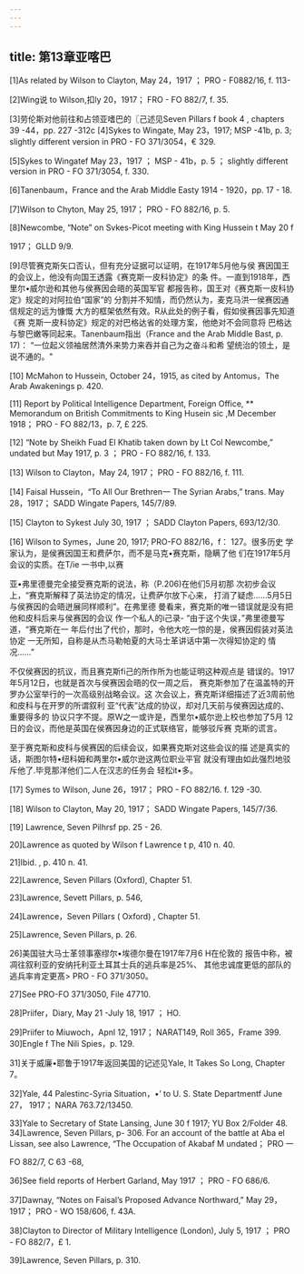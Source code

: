 ```yaml
---
---
---
```

title: 第13章亚喀巴
---




[1]As related by Wilson to Clayton, May 24，1917 ； PRO - F0882/16, f. 113-

[2]Wing说 to Wilson,扣ly 20，1917； FRO - FO 882/7, f. 35.

[3]劳伦斯对他前往和占领亚嗜巴的〖己述见Seven Pillars f book 4 , chapters 39 -44，pp. 227 -312c [4]Sykes to Wingate, May 23，1917; MSP -41b, p. 3; slightly different version in PRO - FO 371/3054，€ 329.

[5]Sykes to Wingatef May 23，1917 ； MSP - 41b，p. 5 ； slightly different version in PRO - FO 371/3054, f. 330.

[6]Tanenbaum，France and the Arab Middle Easty 1914 - 1920，pp. 17 - 18.

[7]Wilson to Chyton, May 25, 1917； PRO - FO 882/16, p. 5.

[8]Newcombe, “Note” on Svkes-Picot meeting with King Hussein t May 20 f

1917； GLLD 9/9.

[9]尽管赛克斯矢口否认，但有充分证据可以证明，在1917年5月他与侯 赛因国王的会议上，他没有向国王透露《赛克斯一皮科协定》的条 件。一直到1918年，西里尔•威尔逊和其他与侯赛因会晤的英国军官 都报告称，国王对《赛克斯一皮科协定》规定的对阿拉伯“国家”的 分割并不知情，而仍然认为，麦克马洪一侯赛因通信规定的远为慷慨 大方的框架依然有效。R从此处的例子看，假如侯赛因事先知道《赛 克斯一皮科协定》规定的对巴格达省的处理方案，他绝对不会同意将 巴格达与黎巴嫩等同起来。Tanenbaum指出（France and the Arab Middle Bast, p. 17)： “一位起义领袖居然清外来势力来吞并自己为之奋斗和希 望统治的领土，是说不通的。"

[10] McMahon to Hussein, October 24，1915, as cited by Antomus，The Arab Awakenings p. 420.

[11] Report by Political Intelligence Department, Foreign Office, ** Memorandum on British Commitments to King Husein sic ,M December 1918； PRO - FO 882/13，p. 7, £ 225.

[12] “Note by Sheikh Fuad El Khatib taken down by Lt Col Newcombe,” undated but May 1917, p. 3 ； PRO - FO 882/16, f. 133.

[13] Wilson to Clayton，May 24, 1917； PRO - FO 882/16, f. 111.

[14] Faisal Hussein，“To All Our Brethren一 The Syrian Arabs,” trans. May 28，1917； SADD Wingate Papers, 145/7/89.

[15] Clayton to Sykest July 30, 1917 ； SADD Clayton Papers, 693/12/30.

[16] Wilson to Symes，June 20, 1917; PRO-FO 882/16，f： 127。很多历史 学家认为，是侯赛因国王和费萨尔，而不是马克•赛克斯，隐瞒了他 们在1917年5月会议的实质。在T/ie 一书中,以赛

亚•弗里德曼完全接受赛克斯的说法，称（P.206)在他们5月初那 次初步会议上，“赛克斯解释了英法协定的情况，让费萨尔放下心来， 打消了疑虑……5月5日与侯赛因的会晤迸展同样顺利”。在弗里德 曼看来，赛克斯的唯一错误就是没有把他和皮科后来与侯赛因的会议 作一个私人的i己录- “由于这个失误，”弗里德曼写道，“赛克斯在一 年后付出了代价，那时，令他大吃一惊的是，侯赛因假装对英法协定 一无所知，自称是从杰马勒帕夏的大马士革讲话中第一次得知协定的 情况……”

不仅侯赛因的抗议，而且赛克斯fi己的所作所为也能证明这种观点是 错误的。1917年5月12日，也就是首次与侯赛因会晤的仅一周之后， 赛克斯参加了在温盖特的开罗办公室举行的一次高级别战略会议。这 次会议上，赛克斯详细描述了近3周前他和皮科与在开罗的所谓叙利 亚“代表”达成的协议，却对几天前与侯赛因达成的、重要得多的 协议只字不提。原W之一或许是，西里尔•威尔逊上校也参加了5月 12日的会议，而他是英国在侯赛因身边的正式联络官，能够驳斥赛 克斯的谎言。

至于赛克斯和皮科与侯赛因的后续会议，如果赛克斯对这些会议的描 述是真实的话，斯图尔特•纽科姆和两里尔•威尔逊这两位职业平官 就没有理由如此强烈地驳斥他了.毕竞那洋他们二人在汉志的任务会 轻松it•多。

[17] Symes to Wilson, June 26，1917； PRO - FO 882/16. f. 129 -30.

[18] Wilson to Clayton, May 20, 1917； SADD Wingate Papers, 145/7/36.

[19] Lawrence, Seven Pilhrsf pp. 25 - 26.

20]Lawrence as quoted by Wilson f Lawrence t p, 410 n. 40.

21]Ibid. , p. 410 n. 41.

22]Lawrence, Seven Pillars (Oxford), Chapter 51.

23]Lawrence, Sevett Pillars, p. 546,

24]Lawrence，Seven Pillars ( Oxford) , Chapter 51.

25]Lawrence, Seven Pillars, p. 26.

26]美国驻大马士革领事塞缪尔•埃德尔曼在1917年7月6 H在伦敦的 报告中称，被凋往叙利亚的安纳托利亚土耳其士兵的逃兵率是25%、 其他忠诚度更低的部队的逃兵率肯定更髙> PRO - FO 371/3050。

27]See PRO-FO 371/3050, File 47710.

28]Priifer，Diary, May 21 -July 18, 1917 ； HO.

29]Priifer to Miuwoch，Apnl 12, 1917； NARAT149, Roll 365，Frame 399. 30]Engle f The Nili Spies，p. 129.

31]关于威廉•耶鲁于1917年返回美国的记述见Yale, It Takes So Long, Chapter 7。

32]Yale, 44 Palestinc-Syria Situation，•’ to U. S. State Departmentf June 27， 1917； NARA 763.72/13450.

33]Yale to Secretary of State Lansing, June 30 f 1917; YU Box 2/Folder 48. 34]Lawrence, Seven Pillars, p- 306. For an account of the battle at Aba el Lissan, see also Lawrence, “The Occupation of Akabaf M undated； PRO 一

FO 882/7, C 63 -68,

36]See field reports of Herbert Garland, May 1917 ； PRO - FO 686/6.

37]Dawnay, “Notes on Faisal’s Proposed Advance Northward,” May 29， 1917； PRO - WO 158/606, f. 43A.

38]Clayton to Director of Military Intelligence (London), July 5, 1917 ； PRO - FO 882/7，£ 1.

39]Lawrence, Seven Pillars, p. 310.